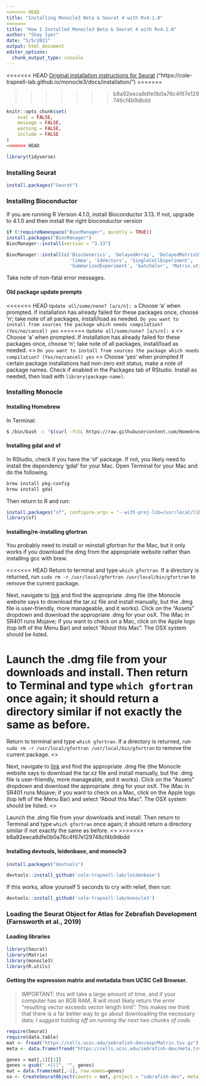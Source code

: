 ```yaml
---
<<<<<<< HEAD
title: "Installing Monocle3 Beta & Seurat 4 with Rv4.1.0"
=======
title: "How I Installed Monocle3 Beta & Seurat 4 with Rv4.1.0"
author: "Shay Iyer"
date: "5/5/2021"
output: html_document
editor_options: 
  chunk_output_type: console
---
```

<<<<<<< HEAD
[Original installation instructions for Seurat]("https://satijalab.org/seurat/articles/install.html") \br
[Original installation instructions for Monocle3 Beta]("https://cole-trapnell-lab.github.io/monocle3/docs/installation/")
=======

>>>>>>> b8a92eeca8dfe0b0a76c4f67e129746cf4b9dbdd
```r
knitr::opts_chunk$set(
	eval = FALSE,
	message = FALSE,
	warning = FALSE,
	include = FALSE
)
<<<<<<< HEAD
```

```r
library(tidyverse)
```

### Installing Seurat
```r
install.packages("Seurat")
```

### Installing Bioconductor
If you are running R Version 4.1.0, install Bioconductor 3.13. If not, upgrade to 4.1.0 and then install the right bioconductor version 
```r
if (!requireNamespace("BiocManager", quietly = TRUE))
install.packages("BiocManager")
BiocManager::install(version = "3.13")
```

```r
BiocManager::install(c('BiocGenerics', 'DelayedArray', 'DelayedMatrixStats',
                       'limma', 'S4Vectors', 'SingleCellExperiment',
                       'SummarizedExperiment', 'batchelor', 'Matrix.utils'))
```
Take note of non-fatal error messages. 

#### Old package update prompts
<<<<<<< HEAD
`Update all/some/none? [a/s/n]: a` \br
Choose 'a' when prompted. If installation has already failed for these packages once, choose 'n'; take note of all packages, install/load as needed. \br
`Do you want to install from sources the package which needs compilation? (Yes/no/cancel) yes` \br
=======
`Update all/some/none? [a/s/n]: a` <\br>
Choose 'a' when prompted. If installation has already failed for these packages once, choose 'n'; take note of all packages, install/load as needed. <\br>
`Do you want to install from sources the package which needs compilation? (Yes/no/cancel) yes` <\br>
Choose 'yes' when prompted If certain package installations had non-zero exit status, make a note of package names. Check if enabled in the Packages tab of RStudio. Install as needed, then load with `library(package-name)`. 


###  Installing Monocle 

#### Installing Homebrew

In Terminal:
```bash
$ /bin/bash -c "$(curl -fsSL https://raw.githubusercontent.com/Homebrew/install/HEAD/install.sh)" 
```

#### Installing gdal and sf

In RStudio, check if you have the 'sf' package. If not, you likely need to install the dependency 'gdal' for your Mac. Open Terminal for your Mac and do the following.

```bash
brew install pkg-config
brew install gdal
```

Then return to R and run:
```r
install.packages("sf", configure.args = "--with-proj-lib=/usr/local/lib/")
library(sf)
```


#### Installing/re-installing gfortran 
You probably need to install or reinstall gfortran for the Mac, but it only works if you download the dmg from the appropriate website rather than installing gcc with brew.

<<<<<<< HEAD
Return to terminal and type `which gfortran`. If a directory is returned, run `sudo rm -r /usr/local/gfortran /usr/local/bin/gfortran` to remove the current package. \br

Next, navigate to [link]("https://github.com/fxcoudert/gfortran-for-macOS/releases") and find the appropriate .dmg file (the Monocle website says to download the tar.xz file and install manually, but the .dmg file is user-friendly, more manageable, and it works). Click on the "Assets" dropdown and download the appropriate .dmg for your osX. The iMac in SR401 runs Mojave; if you want to check on a Mac, click on the Apple logo (top left of the Menu Bar) and select "About this Mac". The OSX system should be listed. \br

Launch the .dmg file from your downloads and install. Then return to Terminal and type `which gfortran` once again; it should return a directory similar if not exactly the same as before. \br
=======
Return to terminal and type `which gfortran`. If a directory is returned, run `sudo rm -r /usr/local/gfortran /usr/local/bin/gfortran` to remove the current package. <\br>

Next, navigate to [link]("https://github.com/fxcoudert/gfortran-for-macOS/releases") and find the appropriate .dmg file (the Monocle website says to download the tar.xz file and install manually, but the .dmg file is user-friendly, more manageable, and it works). Click on the "Assets" dropdown and download the appropriate .dmg for your osX. The iMac in SR401 runs Mojave; if you want to check on a Mac, click on the Apple logo (top left of the Menu Bar) and select "About this Mac". The OSX system should be listed. <\br>

Launch the .dmg file from your downloads and install. Then return to Terminal and type `which gfortran` once again; it should return a directory similar if not exactly the same as before. <\br>
>>>>>>> b8a92eeca8dfe0b0a76c4f67e129746cf4b9dbdd

#### Installing devtools, leidenbase, and monocle3 

```r
install.packages("devtools")
```

```r
devtools::install_github('cole-trapnell-lab/leidenbase')
```

If this works, allow yourself 5 seconds to cry with relief, then run: 

```r
devtools::install_github('cole-trapnell-lab/monocle3')
```


### Loading the Seurat Object for Atlas for Zebrafish Development (Farnsworth et al., 2019)

#### Loading libraries
```r
library(Seurat)
library(Matrix)
library(monocle3)
library(R.utils)
```

#### Getting the expression matrix and metadata from UCSC Cell Browser.
> IMPORTANT: this will take a large amount of time, and if your computer has an 8GB RAM, R will most likely return the error "resulting vector exceeds vector length limit". This makes me think that there is a far better way to go about downloading the necessary data; *I suggest holding off on running the next two chunks of code*. 

```r
require(Seurat)
require(data.table)
mat <- fread("https://cells.ucsc.edu/zebrafish-dev/exprMatrix.tsv.gz")
meta <- data.frame(fread("https://cells.ucsc.edu/zebrafish-dev/meta.tsv"), row.names = 1)
``` 

```r
genes = mat[,1][[1]]
genes = gsub(".+[|]", "", genes)
mat = data.frame(mat[,-1], row.names=genes)
so <- CreateSeuratObject(counts = mat, project = "zebrafish-dev", meta.data=meta)
```

